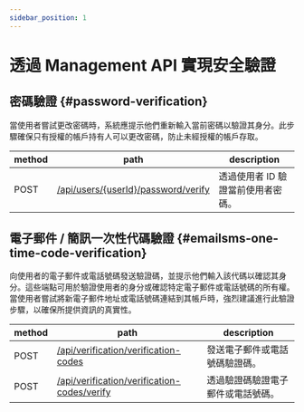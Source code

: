 ```yaml
---
sidebar_position: 1
---
```


# 透過 Management API 實現安全驗證

## 密碼驗證 \{#password-verification}

當使用者嘗試更改密碼時，系統應提示他們重新輸入當前密碼以驗證其身分。此步驟確保只有授權的帳戶持有人可以更改密碼，防止未經授權的帳戶存取。

| method | path                                                                                                     | description                        |
| ------ | -------------------------------------------------------------------------------------------------------- | ---------------------------------- |
| POST   | [/api/users/\{userId\}/password/verify](https://openapi.logto.io/operation/operation-verifyuserpassword) | 透過使用者 ID 驗證當前使用者密碼。 |

## 電子郵件 / 簡訊一次性代碼驗證 \{#emailsms-one-time-code-verification}

向使用者的電子郵件或電話號碼發送驗證碼，並提示他們輸入該代碼以確認其身分。這些端點可用於驗證使用者的身分或確認特定電子郵件或電話號碼的所有權。當使用者嘗試將新電子郵件地址或電話號碼連結到其帳戶時，強烈建議進行此驗證步驟，以確保所提供資訊的真實性。

| method | path                                                                                                               | description                        |
| ------ | ------------------------------------------------------------------------------------------------------------------ | ---------------------------------- |
| POST   | [/api/verification/verification-codes](https://openapi.logto.io/operation/operation-createverificationcode)        | 發送電子郵件或電話號碼驗證碼。     |
| POST   | [/api/verification/verification-codes/verify](https://openapi.logto.io/operation/operation-verifyverificationcode) | 透過驗證碼驗證電子郵件或電話號碼。 |
